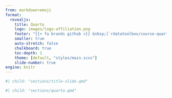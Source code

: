```yaml
---
from: markdown+emoji
format:
  revealjs:
    title: Quarto
    logo: images/logo-affiliation.png
    footer: "{{< fa brands github >}} &nbsp;[`rdatatoolbox/course-quarto`](https://github.com/rdatatoolbox/course-quarto) &nbsp; &bull; &nbsp; {{< fa brands creative-commons >}} {{< fa brands creative-commons-by >}} &nbsp;[`cc-by-4.0`](https://creativecommons.org/licenses/by/4.0/deed.en)"
    smaller: true
    auto-stretch: false
    chalkboard: true
    toc-depth: 1
    theme: [default, "styles/main.scss"]
    slide-number: true
engine: knitr
---
```


<!-- Insert section 'Title slide' -->

```r
#| child: "sections/title-slide.qmd"
```


<!-- Insert section 'Quarto' -->

```r
#| child: "sections/quarto.qmd"
```
